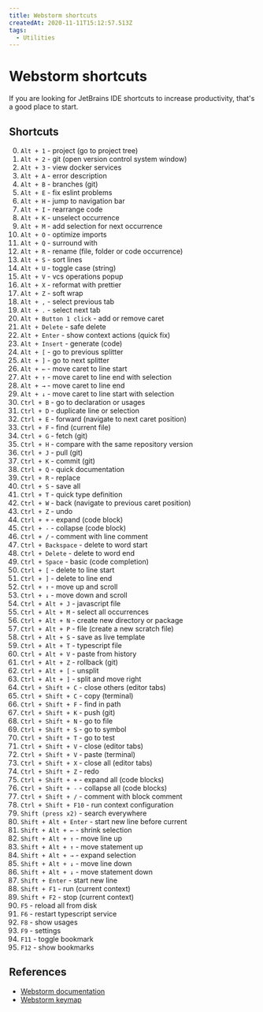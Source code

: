 ```yaml
---
title: Webstorm shortcuts
createdAt: 2020-11-11T15:12:57.513Z
tags:
  - Utilities
---
```


# Webstorm shortcuts

If you are looking for JetBrains IDE shortcuts to increase productivity, that's a good place to start.

## Shortcuts

0. `Alt + 1` - project (go to project tree)
0. `Alt + 2` - git (open version control system window)
0. `Alt + 3` - view docker services
0. `Alt + A` - error description
0. `Alt + B` - branches (git)
0. `Alt + E` - fix eslint problems
0. `Alt + H` - jump to navigation bar
0. `Alt + I` - rearrange code
0. `Alt + K` - unselect occurrence
0. `Alt + M` - add selection for next occurrence
0. `Alt + O` - optimize imports
0. `Alt + Q` - surround with
0. `Alt + R` - rename (file, folder or code occurrence)
0. `Alt + S` - sort lines
0. `Alt + U` - toggle case (string)
0. `Alt + V` - vcs operations popup
0. `Alt + X` - reformat with prettier
0. `Alt + Z` - soft wrap
0. `Alt + ,` - select previous tab
0. `Alt + .` - select next tab
0. `Alt + Button 1 click` - add or remove caret
0. `Alt + Delete` - safe delete
0. `Alt + Enter` - show context actions (quick fix)
0. `Alt + Insert` - generate (code)
0. `Alt + [` - go to previous splitter
0. `Alt + ]` - go to next splitter
0. `Alt + ←` - move caret to line start
0. `Alt + ↑` - move caret to line end with selection
0. `Alt + →` - move caret to line end
0. `Alt + ↓` - move caret to line start with selection
0. `Ctrl + B` - go to declaration or usages
0. `Ctrl + D` - duplicate line or selection
0. `Ctrl + E` - forward (navigate to next caret position)
0. `Ctrl + F` - find (current file)
0. `Ctrl + G` - fetch (git)
0. `Ctrl + H` - compare with the same repository version
0. `Ctrl + J` - pull (git)
0. `Ctrl + K` - commit (git)
0. `Ctrl + Q` - quick documentation
0. `Ctrl + R` - replace
0. `Ctrl + S` - save all
0. `Ctrl + T` - quick type definition
0. `Ctrl + W` - back (navigate to previous caret position)
0. `Ctrl + Z` - undo
0. `Ctrl + +` - expand (code block)
0. `Ctrl + -` - collapse (code block)
0. `Ctrl + /` - comment with line comment
0. `Ctrl + Backspace` - delete to word start
0. `Ctrl + Delete` - delete to word end
0. `Ctrl + Space` - basic (code completion)
0. `Ctrl + [` - delete to line start
0. `Ctrl + ]` - delete to line end
0. `Ctrl + ↑` - move up and scroll
0. `Ctrl + ↓` - move down and scroll
0. `Ctrl + Alt + J` - javascript file
0. `Ctrl + Alt + M` - select all occurrences
0. `Ctrl + Alt + N` - create new directory or package
0. `Ctrl + Alt + P` - file (create a new scratch file)
0. `Ctrl + Alt + S` - save as live template
0. `Ctrl + Alt + T` - typescript file
0. `Ctrl + Alt + V` - paste from history
0. `Ctrl + Alt + Z` - rollback (git)
0. `Ctrl + Alt + [` - unsplit
0. `Ctrl + Alt + ]` - split and move right
0. `Ctrl + Shift + C` - close others (editor tabs)
0. `Ctrl + Shift + C` - copy (terminal)
0. `Ctrl + Shift + F` - find in path
0. `Ctrl + Shift + K` - push (git)
0. `Ctrl + Shift + N` - go to file
0. `Ctrl + Shift + S` - go to symbol
0. `Ctrl + Shift + T` - go to test
0. `Ctrl + Shift + V` - close (editor tabs)
0. `Ctrl + Shift + V` - paste (terminal)
0. `Ctrl + Shift + X` - close all (editor tabs)
0. `Ctrl + Shift + Z` - redo
0. `Ctrl + Shift + +` - expand all (code blocks)
0. `Ctrl + Shift + -` - collapse all (code blocks)
0. `Ctrl + Shift + /` - comment with block comment
0. `Ctrl + Shift + F10` - run context configuration
0. `Shift (press x2)` - search everywhere
0. `Shift + Alt + Enter` - start new line before current
0. `Shift + Alt + ←` - shrink selection
0. `Shift + Alt + ↑` - move line up
0. `Shift + Alt + ↑` - move statement up
0. `Shift + Alt + →` - expand selection
0. `Shift + Alt + ↓` - move line down
0. `Shift + Alt + ↓` - move statement down
0. `Shift + Enter` - start new line
0. `Shift + F1` - run (current context)
0. `Shift + F2` - stop (current context)
0. `F5` - reload all from disk
0. `F6` - restart typescript service
0. `F8` - show usages
0. `F9` - settings
0. `F11` - toggle bookmark
0. `F12` - show bookmarks

## References

- [Webstorm documentation](https://www.jetbrains.com/help/webstorm/meet-webstorm.html)
- [Webstorm keymap](https://resources.jetbrains.com/storage/products/webstorm/docs/WebStorm_ReferenceCard.pdf)
